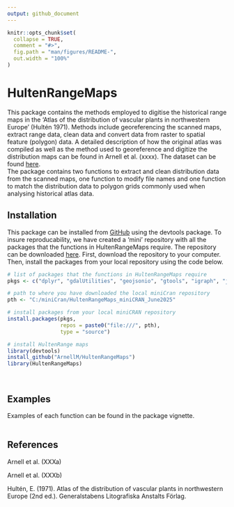 ```yaml
---
output: github_document
---
```


<!-- README.md is generated from README.Rmd. Please edit that file -->

```r
knitr::opts_chunk$set(
  collapse = TRUE,
  comment = "#>",
  fig.path = "man/figures/README-",
  out.width = "100%"
)
```

# HultenRangeMaps

<!-- badges: start -->
<!-- badges: end -->

This package contains the methods employed to digitise the historical range maps in the ‘Atlas of the distribution of vascular plants in northwestern Europe’ (Hultén 1971). Methods include georeferencing the scanned maps, extract range data, clean data and convert data from raster to spatial feature (polygon) data. A detailed description of how the original atlas was compiled as well as the method used to georeference and digitize the distribution maps can be found in Arnell et al. (xxxx). The dataset can be found [here](https://researchdata.se/en/catalogue/dataset/2025-151/1?previewToken=6298dade-fc8b-4ba2-b553-fba50963b476).
<br>
The package contains two functions to extract and clean distribution data from the scanned maps, one function to modify file names and one function to match the distribution data to polygon grids commonly used when analysing historical atlas data. 

## Installation

This package can be installed from [GitHub](https://github.com/) using the devtools package. To insure reproducability, we have created a 'mini' repository with all the packages that the functions in HultenRangeMaps require. The repository can be downloaded [here](https://github.com/ArnellM/HultenRangeMaps_miniCRAN_June2025.git). First, download the repository to your computer. Then, install the packages from your local repository using the code below.  

```r
# list of packages that the functions in HultenRangeMaps require
pkgs <- c("dplyr", "gdalUtilities", "geojsonio", "gtools", "igraph", "jpeg", "raster", "sf", "terra", "tidyr")

# path to where you have downloaded the local miniCran repository
pth <- "C:/miniCran/HultenRangeMaps_miniCRAN_June2025"

# install packages from your local miniCRAN repository
install.packages(pkgs, 
                 repos = paste0("file:///", pth),
                 type = "source")

# install HultenRange maps
library(devtools)
install_github("ArnellM/HultenRangeMaps")
library(HultenRangeMaps)
```
<br>

## Examples

Examples of each function can be found in the package vignette.  
<br>

## References

Arnell et al. (XXXa)  

Arnell et al. (XXXb)  

Hultén, E. (1971). Atlas of the distribution of vascular plants in northwestern Europe (2nd ed.). Generalstabens Litografiska Anstalts Förlag. 
